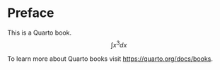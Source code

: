 # Preface {.unnumbered}

This is a Quarto book.
$$
\int x^{3} dx
$$

To learn more about Quarto books visit <https://quarto.org/docs/books>.
